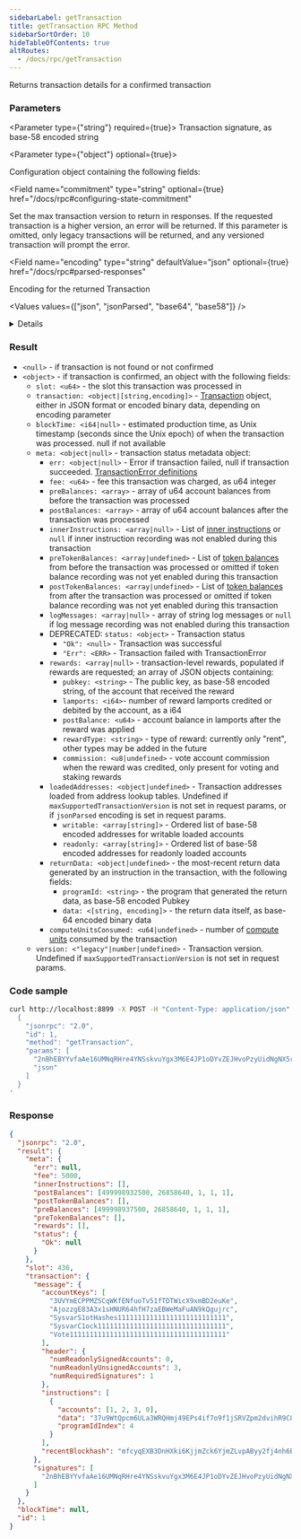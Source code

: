```yaml
---
sidebarLabel: getTransaction
title: getTransaction RPC Method
sidebarSortOrder: 10
hideTableOfContents: true
altRoutes:
  - /docs/rpc/getTransaction
---
```


Returns transaction details for a confirmed transaction

<DocSideBySide>

<DocLeftSide>

### Parameters

<Parameter type={"string"} required={true}>
  Transaction signature, as base-58 encoded string
</Parameter>

<Parameter type={"object"} optional={true}>

Configuration object containing the following fields:

<Field
  name="commitment"
  type="string"
  optional={true}
  href="/docs/rpc#configuring-state-commitment"
></Field>

<Field name="maxSupportedTransactionVersion" type="number" optional={true}>
  Set the max transaction version to return in responses. If the requested
  transaction is a higher version, an error will be returned. If this parameter
  is omitted, only legacy transactions will be returned, and any versioned
  transaction will prompt the error.
</Field>

<Field 
  name="encoding"
  type="string"
  defaultValue="json"
  optional={true}
  href="/docs/rpc#parsed-responses"
>

Encoding for the returned Transaction

<Values values={["json", "jsonParsed", "base64", "base58"]} />

<details>

- `jsonParsed` encoding attempts to use program-specific state parsers to return
  more human-readable and explicit data in the
  `transaction.message.instructions` list.
- If `jsonParsed` is requested but a parser cannot be found, the instruction
  falls back to regular JSON encoding (`accounts`, `data`, and `programIdIndex`
  fields).

</details>

</Field>

</Parameter>

### Result

- `<null>` - if transaction is not found or not confirmed
- `<object>` - if transaction is confirmed, an object with the following fields:
  - `slot: <u64>` - the slot this transaction was processed in
  - `transaction: <object|[string,encoding]>` -
    [Transaction](/docs/rpc/json-structures#transactions) object, either in JSON
    format or encoded binary data, depending on encoding parameter
  - `blockTime: <i64|null>` - estimated production time, as Unix timestamp
    (seconds since the Unix epoch) of when the transaction was processed. null
    if not available
  - `meta: <object|null>` - transaction status metadata object:
    - `err: <object|null>` - Error if transaction failed, null if transaction
      succeeded.
      [TransactionError definitions](https://docs.rs/solana-sdk/latest/solana_sdk/transaction/enum.TransactionError.html)
    - `fee: <u64>` - fee this transaction was charged, as u64 integer
    - `preBalances: <array>` - array of u64 account balances from before the
      transaction was processed
    - `postBalances: <array>` - array of u64 account balances after the
      transaction was processed
    - `innerInstructions: <array|null>` - List of
      [inner instructions](/docs/rpc/json-structures#inner-instructions) or
      `null` if inner instruction recording was not enabled during this
      transaction
    - `preTokenBalances: <array|undefined>` - List of
      [token balances](/docs/rpc/json-structures#token-balances) from before the
      transaction was processed or omitted if token balance recording was not
      yet enabled during this transaction
    - `postTokenBalances: <array|undefined>` - List of
      [token balances](/docs/rpc/json-structures#token-balances) from after the
      transaction was processed or omitted if token balance recording was not
      yet enabled during this transaction
    - `logMessages: <array|null>` - array of string log messages or `null` if
      log message recording was not enabled during this transaction
    - DEPRECATED: `status: <object>` - Transaction status
      - `"Ok": <null>` - Transaction was successful
      - `"Err": <ERR>` - Transaction failed with TransactionError
    - `rewards: <array|null>` - transaction-level rewards, populated if rewards
      are requested; an array of JSON objects containing:
      - `pubkey: <string>` - The public key, as base-58 encoded string, of the
        account that received the reward
      - `lamports: <i64>`- number of reward lamports credited or debited by the
        account, as a i64
      - `postBalance: <u64>` - account balance in lamports after the reward was
        applied
      - `rewardType: <string>` - type of reward: currently only "rent", other
        types may be added in the future
      - `commission: <u8|undefined>` - vote account commission when the reward
        was credited, only present for voting and staking rewards
    - `loadedAddresses: <object|undefined>` - Transaction addresses loaded from
      address lookup tables. Undefined if `maxSupportedTransactionVersion` is
      not set in request params, or if `jsonParsed` encoding is set in request
      params.
      - `writable: <array[string]>` - Ordered list of base-58 encoded addresses
        for writable loaded accounts
      - `readonly: <array[string]>` - Ordered list of base-58 encoded addresses
        for readonly loaded accounts
    - `returnData: <object|undefined>` - the most-recent return data generated
      by an instruction in the transaction, with the following fields:
      - `programId: <string>` - the program that generated the return data, as
        base-58 encoded Pubkey
      - `data: <[string, encoding]>` - the return data itself, as base-64
        encoded binary data
    - `computeUnitsConsumed: <u64|undefined>` - number of
      [compute units](/docs/core/runtime#compute-budget) consumed by the
      transaction
  - `version: <"legacy"|number|undefined>` - Transaction version. Undefined if
    `maxSupportedTransactionVersion` is not set in request params.

</DocLeftSide>

<DocRightSide>

### Code sample

```bash
curl http://localhost:8899 -X POST -H "Content-Type: application/json" -d '
  {
    "jsonrpc": "2.0",
    "id": 1,
    "method": "getTransaction",
    "params": [
      "2nBhEBYYvfaAe16UMNqRHre4YNSskvuYgx3M6E4JP1oDYvZEJHvoPzyUidNgNX5r9sTyN1J9UxtbCXy2rqYcuyuv",
      "json"
    ]
  }
'
```

### Response

```json
{
  "jsonrpc": "2.0",
  "result": {
    "meta": {
      "err": null,
      "fee": 5000,
      "innerInstructions": [],
      "postBalances": [499998932500, 26858640, 1, 1, 1],
      "postTokenBalances": [],
      "preBalances": [499998937500, 26858640, 1, 1, 1],
      "preTokenBalances": [],
      "rewards": [],
      "status": {
        "Ok": null
      }
    },
    "slot": 430,
    "transaction": {
      "message": {
        "accountKeys": [
          "3UVYmECPPMZSCqWKfENfuoTv51fTDTWicX9xmBD2euKe",
          "AjozzgE83A3x1sHNUR64hfH7zaEBWeMaFuAN9kQgujrc",
          "SysvarS1otHashes111111111111111111111111111",
          "SysvarC1ock11111111111111111111111111111111",
          "Vote111111111111111111111111111111111111111"
        ],
        "header": {
          "numReadonlySignedAccounts": 0,
          "numReadonlyUnsignedAccounts": 3,
          "numRequiredSignatures": 1
        },
        "instructions": [
          {
            "accounts": [1, 2, 3, 0],
            "data": "37u9WtQpcm6ULa3WRQHmj49EPs4if7o9f1jSRVZpm2dvihR9C8jY4NqEwXUbLwx15HBSNcP1",
            "programIdIndex": 4
          }
        ],
        "recentBlockhash": "mfcyqEXB3DnHXki6KjjmZck6YjmZLvpAByy2fj4nh6B"
      },
      "signatures": [
        "2nBhEBYYvfaAe16UMNqRHre4YNSskvuYgx3M6E4JP1oDYvZEJHvoPzyUidNgNX5r9sTyN1J9UxtbCXy2rqYcuyuv"
      ]
    }
  },
  "blockTime": null,
  "id": 1
}
```

</DocRightSide>
</DocSideBySide>
